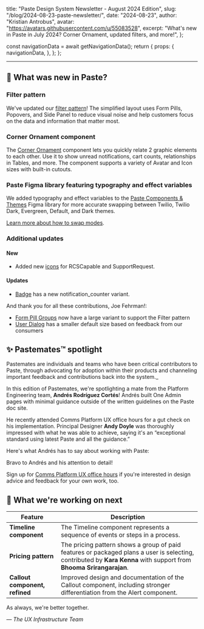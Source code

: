   title: "Paste Design System Newsletter - August 2024 Edition",
  slug: "/blog/2024-08-23-paste-newsletter/",
  date: "2024-08-23",
  author: "Kristian Antrobus",
  avatar: "https://avatars.githubusercontent.com/u/55083528",
  excerpt: "What's new in Paste in July 2024? Corner Ornament, updated filters, and more!",
};






  const navigationData = await getNavigationData();
  return {
    props: {
      navigationData,
    },
  };
};

<ArticleHeader
  title={meta.title}
  description={meta.description}
  date={meta.date}
  machineDate={meta.date}
  author={meta.author}
  avatar={meta.avatar}
/>

---

<contentwrapper>

<PageAside data={mdxHeadings} hideFeedback />

<ArticleContent>

## 📣 What was new in Paste?

### Filter pattern

<Box marginBottom="space60">
  <Box
    borderColor="colorBorderWeaker"
    borderStyle="solid"
    borderWidth="borderWidth10"
    borderRadius="borderRadius20"
    overflow="hidden"
  >
    <Box
      as={Image}
      maxWidth="100%"
      height="100%"
      src={FiltersPattern}
      alt="Gif of Filters Pattern"
      style={{ objectFit: "contain" }}
    />
  </Box>
</Box>

We've updated our [filter pattern](/patterns/filter)! The simplified layout uses Form Pills, Popovers, and Side Panel to reduce visual noise and help customers focus on the data and information that matter most.

### Corner Ornament component

<Box width="100%" maxWidth="400px" display="block" margin="0 auto">
  <ResponsiveBorderedImage src={CornerOrnament} alt="Preview of Corner Ornament component" />
</Box>

The [Corner Ornament](/components/corner-ornament) component lets you quickly relate 2 graphic elements to each other. Use it to show unread notifications, cart counts, relationships in Tables, and more. The component supports a variety of Avatar and Icon sizes with built-in cutouts.

### Paste Figma library featuring typography and effect variables

<Box marginBottom="space60">
  <Box
    borderColor="colorBorderWeaker"
    borderStyle="solid"
    borderWidth="borderWidth10"
    borderRadius="borderRadius20"
    overflow="hidden"
  >
    <Box
      as={Image}
      maxWidth="100%"
      height="100%"
      src={FigmaTypography}
      alt="Gif of Figma Typography"
      style={{ objectFit: "contain" }}
    />
  </Box>
</Box>

We added typography and effect variables to the [Paste Components & Themes](https://www.figma.com/file/l2qtpQVMmXzQPVB3rEAA8i/Paste-Components-%26-Themes?type=design&node-id=3015-46646&mode=design&t=LavBWI8WtuCpWbz0-0) Figma library for more accurate swapping between Twilio, Twilio Dark, Evergreen, Default, and Dark themes.

[Learn more about how to swap modes](https://help.figma.com/hc/en-us/articles/15343816063383-Modes-for-variables#h_01H3ADKDF7JBTRV1Z5P1X1DZVE).

### Additional updates

#### New

- Added new [icons](/components/icon) for RCSCapable and SupportRequest.

#### Updates

- [Badge](/components/badge#counter) has a new notification_counter variant.

And thank you for all these contributions, Joe Fehrman!:

- [Form Pill Groups](/components/form-pill-group#large) now have a large variant to support the Filter pattern
- [User Dialog](/components/user-dialog) has a smaller default size based on feedback from our consumers

## ✨ Pastemates™ spotlight

Pastemates are individuals and teams who have been critical contributors to Paste, through advocating for adoption within their products and channeling important feedback and contributions back into the system.\_

<Box width="100%" maxWidth="200px" display="block" margin="0 auto">
  <ResponsiveBorderedImage src={AndresCortez} alt="Joe Fehrman" />
</Box>

In this edition of Pastemates, we're spotlighting a mate from the Platform Engineering team, **Andrés Rodríguez Cortés**! Andrés built One Admin pages with minimal guidance outside of the written guidelines on the Paste doc site.

He recently attended Comms Platform UX office hours for a gut check on his implementation. Principal Designer **Andy Doyle** was thoroughly impressed with what he was able to achieve, saying it's an “exceptional standard using latest Paste and all the guidance.”

<Box marginBottom="space60">
  <Box
    borderColor="colorBorderWeaker"
    borderStyle="solid"
    borderWidth="borderWidth10"
    borderRadius="borderRadius20"
    overflow="hidden"
  >
    <Box
      as={Image}
      maxWidth="100%"
      height="100%"
      src={PasteMateUI}
      alt="Exmaple of Pastemates UI work"
      style={{ objectFit: "contain" }}
    />
  </Box>
</Box>

Here's what Andrés has to say about working with Paste:

Bravo to Andrés and his attention to detail!

Sign up for [Comms Platform UX office hours](https://airtable.com/appszlqNhBPkOhjqA/shrRkluqJRg1fade0/tblbiQQjRGR9tXygz) if you're interested in design advice and feedback for your own work, too.

## 👀 What we're working on next

| Feature                        | Description                                                                                                                                                         |
| ------------------------------ | ------------------------------------------------------------------------------------------------------------------------------------------------------------------- |
| **Timeline component**         | The Timeline component represents a sequence of events or steps in a process.                                                                                       |
| **Pricing pattern**            | The pricing pattern shows a group of paid features or packaged plans a user is selecting, contributed by **Kara Kenna** with support from **Bhooma Srirangarajan**. |
| **Callout component, refined** | Improved design and documentation of the Callout component, including stronger differentiation from the Alert component.                                            |

<Box marginBottom="space120" />

As always, we're better together.

<em>— The UX Infrastructure Team</em>

</ArticleContent>

</contentwrapper>
